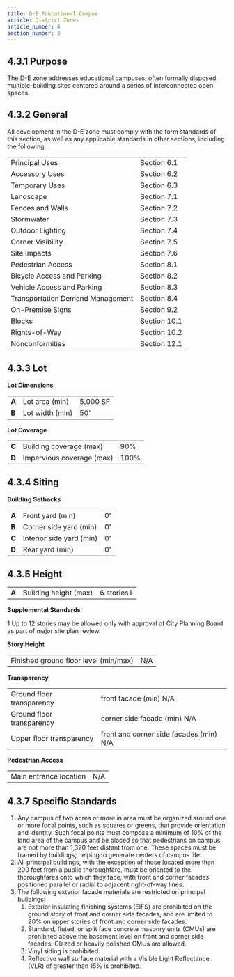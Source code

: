 ```yaml
---
title: D-E Educational Campus
article: District Zones
article_number: 4
section_number: 3
---
```



## 4.3.1 Purpose

The D-E zone addresses educational campuses, often formally disposed, multiple-building sites centered around a series of interconnected open spaces.

## 4.3.2 General

All development in the D-E zone must comply with the form standards of this section, as well as any applicable standards in other sections, including the following:

<TableSmall>

|                                  |              |
| -------------------------------- | ------------ |
| Principal Uses                   | Section 6.1  |
| Accessory Uses                   | Section 6.2  |
| Temporary Uses                   | Section 6.3  |
| Landscape                        | Section 7.1  |
| Fences and Walls                 | Section 7.2  |
| Stormwater                       | Section 7.3  |
| Outdoor Lighting                 | Section 7.4  |
| Corner Visibility                | Section 7.5  |
| Site Impacts                     | Section 7.6  |
| Pedestrian Access                | Section 8.1  |
| Bicycle Access and Parking       | Section 8.2  |
| Vehicle Access and Parking       | Section 8.3  |
| Transportation Demand Management | Section 8.4  |
| On-Premise Signs                 | Section 9.2  |
| Blocks                           | Section 10.1 |
| Rights-of-Way                    | Section 10.2 |
| Nonconformities                  | Section 12.1 |

</TableSmall>

## 4.3.3 Lot

**Lot Dimensions**

<TableSmall>

|       |                 |          |
| ----- | --------------- | -------- |
| **A** | Lot area (min)  | 5,000 SF |
| **B** | Lot width (min) | 50'      |

</TableSmall>

**Lot Coverage**

<TableSmall>

|       |                           |      |
| ----- | ------------------------- | ---- |
| **C** | Building coverage (max)   | 90%  |
| **D** | Impervious coverage (max) | 100% |

</TableSmall>

## 4.3.4 Siting

**Building Setbacks**

<TableSmall>

|       |                          |     |
| ----- | ------------------------ | --- |
| **A** | Front yard (min)         | 0'  |
| **B** | Corner side yard (min)   | 0'  |
| **C** | Interior side yard (min) | 0'  |
| **D** | Rear yard (min)          | 0'  |

</TableSmall>

## 4.3.5 Height

<TableSmall>

|       |                       |            |
| ----- | --------------------- | ---------- |
| **A** | Building height (max) | 6 stories1 |

</TableSmall>

**Supplemental Standards**

1 Up to 12 stories may be allowed only with approval of City Planning Board as part of major site plan review.

**Story Height**

<TableSmall>

|                                       |     |
| ------------------------------------- | --- |
| Finished ground floor level (min/max) | N/A |

</TableSmall>

**Transparency**

<TableSmall>

|                           |                                         |
| ------------------------- | --------------------------------------- |
| Ground floor transparency | front facade (min) N/A                  |
| Ground floor transparency | corner side facade (min) N/A            |
| Upper floor transparency  | front and corner side facades (min) N/A |

</TableSmall>

**Pedestrian Access**

<TableSmall>

|                        |     |
| ---------------------- | --- |
| Main entrance location | N/A |

</TableSmall>

## 4.3.7 Specific Standards

1. Any campus of two acres or more in area must be organized around one or more focal points, such as squares or greens, that provide orientation and identity. Such focal points must compose a minimum of 10% of the land area of the campus and be placed so that pedestrians on campus are not more than 1,320 feet distant from one. These spaces must be framed by buildings, helping to generate centers of campus life.
2. All principal buildings, with the exception of those located more than 200 feet from a public thoroughfare, must be oriented to the thoroughfares onto which they face, with front and corner facades positioned parallel or radial to adjacent right-of-way lines.
3. The following exterior facade materials are restricted on principal buildings:
   1. Exterior insulating finishing systems (EIFS) are prohibited on the ground story of front and corner side facades, and are limited to 20% on upper stories of front and corner side facades.
   2. Standard, fluted, or split face concrete masonry units (CMUs) are prohibited above the basement level on front and corner side facades. Glazed or heavily polished CMUs are allowed.
   3. Vinyl siding is prohibited.
   4. Reflective wall surface material with a Visible Light Reflectance (VLR) of greater than 15% is prohibited.
